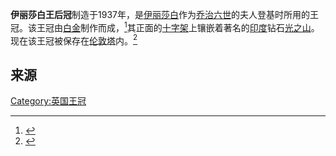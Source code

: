 {{noteTA
|1=zh-cn:乔治;zh-tw:喬治;zh-hk:佐治;
|2=zh-tw:王后;zh-hk:皇后;
|3=zh-tw:王冠;zh-hk:皇冠;
}}
'''伊丽莎白王后冠'''制造于1937年，是[[伊丽莎白·鲍斯-莱昂|伊丽莎白]]作为[[乔治六世|乔治六世]]的夫人登基时所用的王冠。该王冠由[[白金|白金]]制作而成，<ref>{{Cite web |url=http://www.crownminiatures.com/British%20Crowns/thequeenmother%27s.html |title=The Crown of Queen Elizabeth, the Queen Mother, I937 |accessdate=2009-11-01 |archive-date=2009-11-20 |archive-url=https://web.archive.org/web/20091120034508/http://www.crownminiatures.com/British%20Crowns/thequeenmother%27s.html |dead-url=no }}</ref>其正面的[[十字架|十字架]]上镶嵌着著名的[[印度|印度]]钻石[[光之山|光之山]]。现在该王冠被保存在[[伦敦塔|伦敦塔]]内。<ref>{{Cite web |url=http://www.toweroflondontour.com/crnjewel.html |title=The Crown Jewels |accessdate=2009-11-01 |archive-date=2016-05-18 |archive-url=http://arquivo.pt/wayback/20160518175758/http://www.toweroflondontour.com/crnjewel.html |dead-url=no }}</ref>

==来源==
{{Reflist|2}}
{{王冠}}
[[Category:英国王冠|Category:英国王冠]]